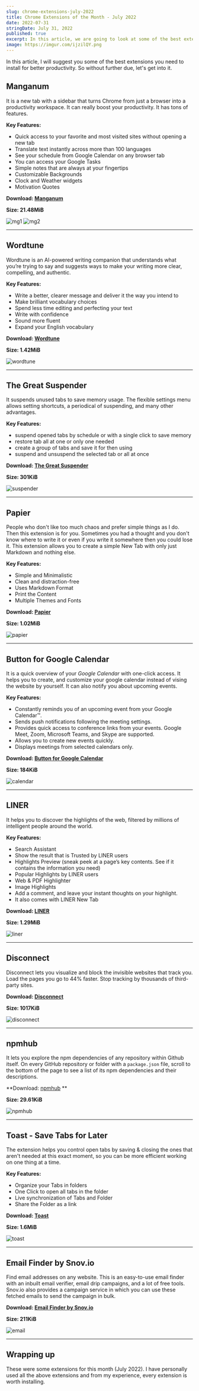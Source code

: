 ```yaml
---
slug: chrome-extensions-july-2022
title: Chrome Extensions of the Month - July 2022
date: 2022-07-31
stringDate: July 31, 2022
published: true
excerpt: In this article, we are going to look at some of the best extensions of July that you need to install for better productivity. So without further due, let's get into it.
image: https://imgur.com/ijzilQY.png
---
```


In this article, I will suggest you some of the best extensions you need to install for better productivity.  So without further due, let's get into it. 


## Manganum

It is a new tab with a sidebar that turns Chrome from just a browser into a productivity workspace. It can really boost your productivity. It has tons of features.

**Key Features:**

- Quick access to your favorite and most visited sites without opening a new tab
- Translate text instantly across more than 100 languages
- See your schedule from Google Calendar on any browser tab
- You can access your Google Tasks
- Simple notes that are always at your fingertips
- Customizable Backgrounds 
- Clock and Weather widgets
- Motivation Quotes

**Download: [Manganum](https://chrome.google.com/webstore/detail/manganum-1-new-tab-for-ch/jbfeongihppeenfnaofmdeikahaefljd)** 

**Size: 21.48MiB**

![mg1](https://lh3.googleusercontent.com/3JmPUjaoj4kMOV8chuz5q6p_-fVIcoZbj1Lj8VuvGALmokvigvj37X4DeIUdL-rSMpTyZoBL3d7cZ8m_4eSMq91mEw=w640-h400-e365-rj-sc0x00ffffff)
![mg2](https://lh3.googleusercontent.com/h1pIsFmmUreduOnoQGMh7-TeEGiDY4ACArYr38uxRm9U7ZwLzxa8Keb7KlXqLZ1iJrBVPWDpzHJ-HY9nKxxs5cFN=w640-h400-e365-rj-sc0x00ffffff)

***

## Wordtune


Wordtune is an AI-powered writing companion that understands what you’re trying to say and suggests ways to make your writing more clear, compelling, and authentic. 


**Key Features:**

- Write a better, clearer message and deliver it the way you intend to
- Make brilliant vocabulary choices
- Spend less time editing and perfecting your text 
- Write with confidence 
- Sound more fluent
- Expand your English vocabulary


**Download: [Wordtune](https://chrome.google.com/webstore/detail/wordtune-ai-powered-writi/nllcnknpjnininklegdoijpljgdjkijc)**

**Size: 1.42MiB**

![wordtune](https://lh3.googleusercontent.com/SK-x_LSckiR6HDHUKEoCVJ_rHsEzV_FkHHTQ5OsTg7nc-ax2KxvACb8QMcQVHJt5uPFSzIY-LRBaDb4q7ObctlcTJQ=w640-h400-e365-rj-sc0x00ffffff)

***

## The Great Suspender


It suspends unused tabs to save memory usage. The flexible settings menu allows setting shortcuts, a periodical of suspending, and many other advantages.


**Key Features:**

- suspend opened tabs by schedule or with a single click to save memory
- restore tab all at one or only one needed
- create a group of tabs and save it for then using  
- suspend and unsuspend the selected tab or all at once

**Download: [The Great Suspender](https://chrome.google.com/webstore/detail/the-great-suspender-origi/ahmkjjgdligadogjedmnogbpbcpofeeo)**

**Size: 301KiB**


![suspender](https://lh3.googleusercontent.com/LDZLDIrFuGIAq4r73h_5tRV2xHBsJ8XybPHxsEIolVAMRxdLyakjtV4hKOKTwqIKajiutkOkh3RhMChvTZltefjq=w640-h400-e365-rj-sc0x00ffffff)

***

##  Papier

People who don't like too much chaos and prefer simple things as I do. Then this extension is for you. Sometimes you had a thought and you don't know where to write it or even if you write it somewhere then you could lose it. This extension allows you to create a simple New Tab with only just Markdown and nothing else.  

**Key Features:**
- Simple and Minimalistic
- Clean and distraction-free
- Uses Markdown Format
- Print the Content
- Multiple Themes and Fonts


**Download: [Papier](https://chrome.google.com/webstore/detail/papier/hhjeaokafplhjoogdemakihhdhffacia)**

**Size: 1.02MiB**

![papier](https://lh3.googleusercontent.com/pgpdqHqKKKc9tAcf7qFB1xpK86G4QSTWw--KGOUgu5YrtcaVrnRuTs5_Bi8hfSxWUENg61ngd5URsONmhT8Pai7t=w640-h400-e365-rj-sc0x00ffffff)

***

## Button for Google Calendar

It is a quick overview of your *Google Calendar* with one-click access. It helps you to create, and customize your google calendar instead of vising the website by yourself. It can also notify you about upcoming events.


**Key Features:**
- Constantly reminds you of an upcoming event from your Google Calendar™.
- Sends push notifications following the meeting settings. 
- Provides quick access to conference links from your events. Google Meet, Zoom, Microsoft Teams, and Skype are supported.
- Allows you to create new events quickly.
- Displays meetings from selected calendars only.

**Download: [Button for Google Calendar](https://chrome.google.com/webstore/detail/button-for-google-calenda/lfjnmopldodmmdhddmeacgjnjeakjpki?hl=en)**

**Size: 184KiB**


![calendar](https://lh3.googleusercontent.com/dGwxGUMR3WjiQco40QjBHHKzzuTsEYTqIFoJQcZcdKXiIz8kJ3YVrPjDuCjX-l-VTUJwfdkWKG0zIZ4dOHRJ57qyT3Q=w640-h400-e365-rj-sc0x00ffffff)

***

## LINER

It helps you to discover the highlights of the web, filtered by millions of intelligent people around the world.

**Key Features:**

- Search Assistant
- Show the result that is Trusted by LINER users
- Highlights Preview (sneak peek at a page’s key contents. See if it contains the information you need)
- Popular Highlights by LINER users 
- Web & PDF Highlighter
- Image Highlights
- Add a comment, and leave your instant thoughts on your highlight.
- It also comes with LINER New Tab 


**Download: [LINER](https://chrome.google.com/webstore/detail/liner-search-faster-highl/bmhcbmnbenmcecpmpepghooflbehcack)**

**Size: 1.29MiB**


![liner](https://lh3.googleusercontent.com/PMSe1LzBoaua4C_bCMWXN7WLXU50x5uDqCIk0iquyyGUzjQbXRc3JfsWNkXMwMVHpihJrRUqXBzlB40R5Owcf_K2Sw=w640-h400-e365-rj-sc0x00ffffff)

***

## Disconnect

Disconnect lets you visualize and block the invisible websites that track you. Load the pages you go to 44% faster. Stop tracking by thousands of third-party sites.


**Download: [Disconnect](https://chrome.google.com/webstore/detail/disconnect/jeoacafpbcihiomhlakheieifhpjdfeo)**

**Size: 1017KiB**

![disconnect](https://lh3.googleusercontent.com/zScj_Xh3uu7XFn1JjFJBk8dt2XYrIjzpwkVr8NQeroqmrfcv2QWOaTIdon45CQYVMtudznO_tI_c_GniYXk7RqheZA=w640-h400-e365-rj-sc0x00ffffff)

***

## npmhub

It lets you explore the npm dependencies of any repository within Github itself. On every GitHub repository or folder with a `package.json` file, scroll to the bottom of the page to see a list of its npm dependencies and their descriptions.

**Download: [npmhub](https://chrome.google.com/webstore/detail/npmhub/kbbbjimdjbjclaebffknlabpogocablj/related)
**

**Size: 29.61KiB**

![npmhub](https://lh3.googleusercontent.com/hHPmjpRrD3sD2BfKTcjZIXERzXKT9HmCiBAnQV0L8bNRQkFJbUwVz-9eSHoOJ1P87ix9K9yh4Em0VcAD7qvwZkhRbg=w640-h400-e365-rj-sc0x00ffffff)

***

## Toast - Save Tabs for Later

The extension helps you control open tabs by saving & closing the ones that aren't needed at this exact moment, so you can be more efficient working on one thing at a time.

**Key Features:**
- Organize your Tabs in folders
- One Click to open all tabs in the folder
- Live synchronization of Tabs and Folder
- Share the Folder as a link


**Download: [Toast](https://chrome.google.com/webstore/detail/toast-save-tabs-for-later/pejhbjnfifdecpkgcjhgmcaphdobmiie)**

**Size: 1.6MiB**


![toast](https://lh3.googleusercontent.com/U6PlL15uaEHveGPCyqnJ565-wfwSLUdXAcmJnq_Pk18HPI3_HddVMBexyMpyS6KuZMjCMaPg8dMLKjqnTGOxZ2sxiA=w640-h400-e365-rj-sc0x00ffffff)

***

## Email Finder by Snov.io

Find email addresses on any website. This is an easy-to-use email finder with an inbuilt email verifier, email drip campaigns, and a lot of free tools. Snov.io also provides a campaign service in which you can use these fetched emails to send the campaign in bulk.


**Download: [Email Finder by Snov.io](https://chrome.google.com/webstore/detail/email-finder-by-snovio/einnffiilpmgldkapbikhkeicohlaapj/related)**

**Size: 211KiB**

![email](https://lh3.googleusercontent.com/5waP6uFHAFW3DMSyacXNaeaStY_Puklfcqy2RzMNSYDZpVtdt1i5GmanVfUAlnMhCsnyLzEn7KgqzSXFP8oj9xhL-6g=w640-h400-e365-rj-sc0x00ffffff)

***

## Wrapping up

These were some extensions for this month (July 2022). I have personally used all the above extensions and from my experience, every extension is worth installing.



